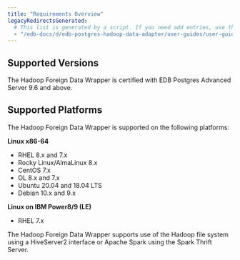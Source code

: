 ```yaml
---
title: "Requirements Overview"
legacyRedirectsGenerated:
  # This list is generated by a script. If you need add entries, use the `legacyRedirects` key.
  - "/edb-docs/d/edb-postgres-hadoop-data-adapter/user-guides/user-guide/2.0.7/requirements_overview.html"
---
```


## Supported Versions

The Hadoop Foreign Data Wrapper is certified with EDB Postgres Advanced Server 9.6 and above.

## Supported Platforms

The Hadoop Foreign Data Wrapper is supported on the following platforms:

**Linux x86-64**

 -   RHEL 8.x and 7.x
 -   Rocky Linux/AlmaLinux 8.x 
 -   CentOS 7.x
 -   OL 8.x and 7.x
 -   Ubuntu 20.04 and 18.04 LTS
 -   Debian 10.x and 9.x

**Linux on IBM Power8/9 (LE)**

 -   RHEL 7.x

The Hadoop Foreign Data Wrapper supports use of the Hadoop file system using a HiveServer2 interface or Apache Spark using the Spark Thrift Server.
